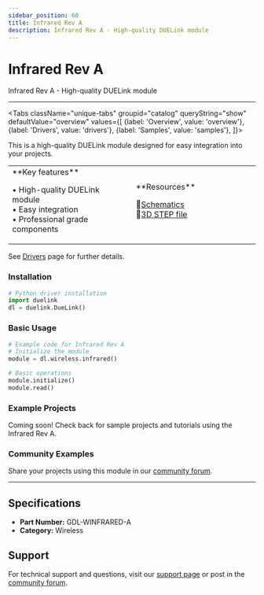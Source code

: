 ```yaml
---
sidebar_position: 60
title: Infrared Rev A
description: Infrared Rev A - High-quality DUELink module
---
```



# Infrared Rev A

<ProductImageSelector 
  partNumber="winfrared-a"
  productName="Infrared Rev A"
/>

Infrared Rev A - High-quality DUELink module

---

<Tabs className="unique-tabs" groupid="catalog" queryString="show" defaultValue="overview"
  values={[
    {label: 'Overview', value: 'overview'},
    {label: 'Drivers', value: 'drivers'},
    {label: 'Samples', value: 'samples'},
  ]}>

<TabItem value="overview">

This is a high-quality DUELink module designed for easy integration into your projects.

<table><td width='50%'>
**Key features**

• High-quality DUELink module<br/>
• Easy integration<br/>
• Professional grade components<br/>

</td><td width='50%'>
**Resources**
 
📄[Schematics](/sch/winfrared-a.pdf)<br/>
🔩[3D STEP file](/3d/winfrared-a.step)<br/>

</td></table>

</TabItem>

<TabItem value="drivers">

See [Drivers](../../engine/drivers) page for further details.

### Installation

```python
# Python driver installation
import duelink
dl = duelink.DueLink()
```

### Basic Usage

```python
# Example code for Infrared Rev A
# Initialize the module
module = dl.wireless.infrared()

# Basic operations
module.initialize()
module.read()
```

</TabItem>

<TabItem value="samples">

### Example Projects

Coming soon! Check back for sample projects and tutorials using the Infrared Rev A.

### Community Examples

Share your projects using this module in our [community forum](https://forums.ghielectronics.com).

</TabItem>

</Tabs>

---

## Specifications

- **Part Number:** GDL-WINFRARED-A
- **Category:** Wireless

## Support

For technical support and questions, visit our [support page](../../support) or post in the [community forum](https://forums.ghielectronics.com).
